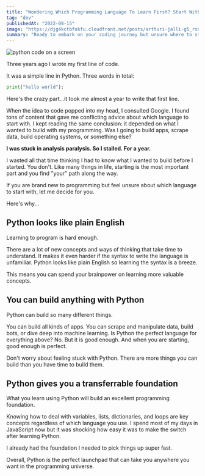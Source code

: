```yaml
---
title: "Wondering Which Programming Language To Learn First? Start With Python"
tag: "dev"
publishedAt: "2022-08-15"
image: "https://djg4kctbfokfu.cloudfront.net/posts/artturi-jalli-g5_rxrjvkmg-unsplash-scaled.jpeg"
summary: "Ready to embark on your coding journey but unsure where to start? Uncover the reasons that make Python the perfect launchpad for any programming adventures."
---
```


<Image
  src="https://djg4kctbfokfu.cloudfront.net/posts/artturi-jalli-g5_rxrjvkmg-unsplash-scaled.jpeg"
  alt="python code on a screen"
/>

Three years ago I wrote my first line of code.

It was a simple line in Python. Three words in total:

```python
print("hello world");
```

Here's the crazy part...it took me almost a year to write that first line.

When the idea to code popped into my head, I consulted Google. I found tons of content that gave me conflicting advice about which language to start with. I kept reading the same conclusion: it depended on what I wanted to build with my programming. Was I going to build apps, scrape data, build operating systems, or something else?

**I was stuck in analysis paralysis. So I stalled. For a year.**

I wasted all that time thinking I had to know what I wanted to build before I started. You don't. Like many things in life, starting is the most important part and you find "your" path along the way.

If you are brand new to programming but feel unsure about which language to start with, let me decide for you.

Here's why...

## Python looks like plain English

Learning to program is hard enough.

There are a lot of new concepts and ways of thinking that take time to understand. It makes it even harder if the syntax to write the language is unfamiliar. Python looks like plain English so learning the syntax is a breeze.

This means you can spend your brainpower on learning more valuable concepts.

## You can build anything with Python

Python can build so many different things.

You can build all kinds of apps. You can scrape and manipulate data, build bots, or dive deep into machine learning. Is Python the perfect language for everything above? No. But it is good enough. And when you are starting, good enough is perfect.

Don't worry about feeling stuck with Python. There are more things you can build than you have time to build them.

## Python gives you a transferrable foundation

What you learn using Python will build an excellent programming foundation.

Knowing how to deal with variables, lists, dictionaries, and loops are key concepts regardless of which language you use. I spend most of my days in JavaScript now but it was shocking how easy it was to make the switch after learning Python.

I already had the foundation I needed to pick things up super fast.

Overall, Python is the perfect launchpad that can take you anywhere you want in the programming universe.
